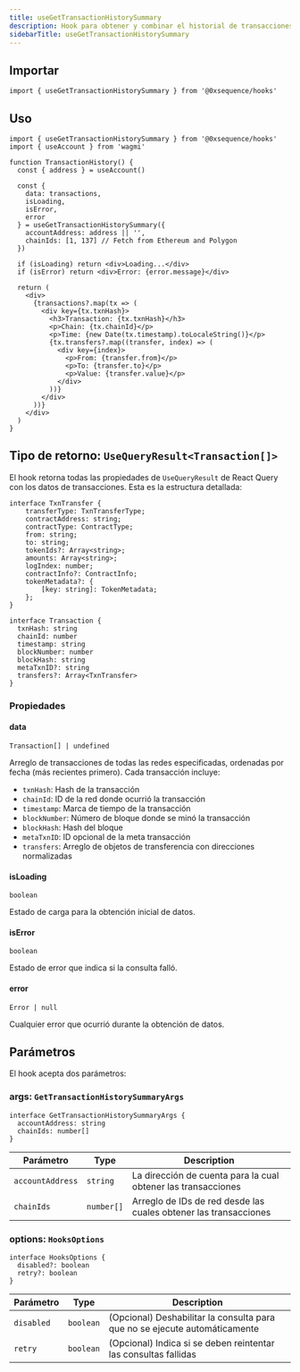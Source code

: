 ```yaml
---
title: useGetTransactionHistorySummary
description: Hook para obtener y combinar el historial de transacciones a través de múltiples redes
sidebarTitle: useGetTransactionHistorySummary
---
```


## Importar

```tsx
import { useGetTransactionHistorySummary } from '@0xsequence/hooks'
```

## Uso

```tsx
import { useGetTransactionHistorySummary } from '@0xsequence/hooks'
import { useAccount } from 'wagmi'

function TransactionHistory() {
  const { address } = useAccount()
  
  const {
    data: transactions,
    isLoading,
    isError,
    error
  } = useGetTransactionHistorySummary({
    accountAddress: address || '',
    chainIds: [1, 137] // Fetch from Ethereum and Polygon
  })

  if (isLoading) return <div>Loading...</div>
  if (isError) return <div>Error: {error.message}</div>

  return (
    <div>
      {transactions?.map(tx => (
        <div key={tx.txnHash}>
          <h3>Transaction: {tx.txnHash}</h3>
          <p>Chain: {tx.chainId}</p>
          <p>Time: {new Date(tx.timestamp).toLocaleString()}</p>
          {tx.transfers?.map((transfer, index) => (
            <div key={index}>
              <p>From: {transfer.from}</p>
              <p>To: {transfer.to}</p>
              <p>Value: {transfer.value}</p>
            </div>
          ))}
        </div>
      ))}
    </div>
  )
}
```

## Tipo de retorno: `UseQueryResult<Transaction[]>`
El hook retorna todas las propiedades de `UseQueryResult` de React Query con los datos de transacciones. Esta es la estructura detallada:

```tsx
interface TxnTransfer {
    transferType: TxnTransferType;
    contractAddress: string;
    contractType: ContractType;
    from: string;
    to: string;
    tokenIds?: Array<string>;
    amounts: Array<string>;
    logIndex: number;
    contractInfo?: ContractInfo;
    tokenMetadata?: {
        [key: string]: TokenMetadata;
    };
}

interface Transaction {
  txnHash: string
  chainId: number
  timestamp: string
  blockNumber: number
  blockHash: string
  metaTxnID?: string
  transfers?: Array<TxnTransfer>
}
```

### Propiedades

#### data
`Transaction[] | undefined`

Arreglo de transacciones de todas las redes especificadas, ordenadas por fecha (más recientes primero). Cada transacción incluye:
- `txnHash`: Hash de la transacción
- `chainId`: ID de la red donde ocurrió la transacción
- `timestamp`: Marca de tiempo de la transacción
- `blockNumber`: Número de bloque donde se minó la transacción
- `blockHash`: Hash del bloque
- `metaTxnID`: ID opcional de la meta transacción
- `transfers`: Arreglo de objetos de transferencia con direcciones normalizadas

#### isLoading
`boolean`

Estado de carga para la obtención inicial de datos.

#### isError
`boolean`

Estado de error que indica si la consulta falló.

#### error
`Error | null`

Cualquier error que ocurrió durante la obtención de datos.

## Parámetros
El hook acepta dos parámetros:

### args: `GetTransactionHistorySummaryArgs`

```tsx
interface GetTransactionHistorySummaryArgs {
  accountAddress: string
  chainIds: number[]
}
```

| Parámetro        | Type       | Description                                                      |
| ---------------- | ---------- | ---------------------------------------------------------------- |
| `accountAddress` | `string`   | La dirección de cuenta para la cual obtener las transacciones    |
| `chainIds`       | `number[]` | Arreglo de IDs de red desde las cuales obtener las transacciones |

### options: `HooksOptions`

```tsx
interface HooksOptions {
  disabled?: boolean
  retry?: boolean
}
```

| Parámetro  | Type      | Description                                                                |
| ---------- | --------- | -------------------------------------------------------------------------- |
| `disabled` | `boolean` | (Opcional) Deshabilitar la consulta para que no se ejecute automáticamente |
| `retry`    | `boolean` | (Opcional) Indica si se deben reintentar las consultas fallidas            |